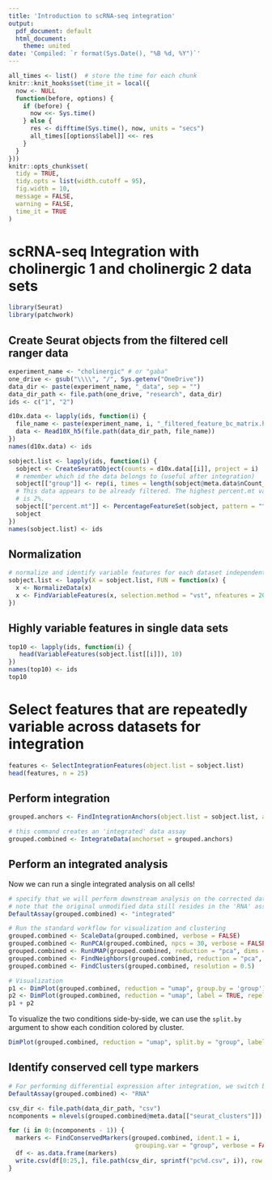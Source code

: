 ```yaml
---
title: 'Introduction to scRNA-seq integration'
output:
  pdf_document: default
  html_document:
    theme: united
date: 'Compiled: `r format(Sys.Date(), "%B %d, %Y")`'
---
```


```r
all_times <- list()  # store the time for each chunk
knitr::knit_hooks$set(time_it = local({
  now <- NULL
  function(before, options) {
    if (before) {
      now <<- Sys.time()
    } else {
      res <- difftime(Sys.time(), now, units = "secs")
      all_times[[options$label]] <<- res
    }
  }
}))
knitr::opts_chunk$set(
  tidy = TRUE,
  tidy.opts = list(width.cutoff = 95),
  fig.width = 10,
  message = FALSE,
  warning = FALSE,
  time_it = TRUE
)
```

# scRNA-seq Integration with cholinergic 1 and cholinergic 2 data sets

```r
library(Seurat)
library(patchwork)
```
## Create Seurat objects from the filtered cell ranger data

```r
experiment_name <- "cholinergic" # or "gaba" 
one_drive <- gsub("\\\\", "/", Sys.getenv("OneDrive"))
data_dir <- paste(experiment_name, "_data", sep = "")
data_dir_path <- file.path(one_drive, "research", data_dir)
ids <- c("1", "2")

d10x.data <- lapply(ids, function(i) {
  file_name <- paste(experiment_name, i, "_filtered_feature_bc_matrix.h5", sep="")
  data <- Read10X_h5(file.path(data_dir_path, file_name))
})
names(d10x.data) <- ids

sobject.list <- lapply(ids, function(i) {
  sobject <- CreateSeuratObject(counts = d10x.data[[i]], project = i)
  # remember which id the data belongs to (useful after integration)
  sobject[["group"]] <- rep(i, times = length(sobject@meta.data$nCount_RNA))
  # This data appears to be already filtered. The highest percent.mt value
  # is 2%.
  sobject[["percent.mt"]] <- PercentageFeatureSet(sobject, pattern = "^MT")  
  sobject
})
names(sobject.list) <- ids
```

## Normalization

```r
# normalize and identify variable features for each dataset independently
sobject.list <- lapply(X = sobject.list, FUN = function(x) {
  x <- NormalizeData(x)
  x <- FindVariableFeatures(x, selection.method = "vst", nfeatures = 2000)
})
```

## Highly variable features in single data sets

```r
top10 <- lapply(ids, function(i) {
   head(VariableFeatures(sobject.list[[i]]), 10)
})
names(top10) <- ids
top10
```

# Select features that are repeatedly variable across datasets for integration
```r
features <- SelectIntegrationFeatures(object.list = sobject.list)
head(features, n = 25)
```
## Perform integration

```r
grouped.anchors <- FindIntegrationAnchors(object.list = sobject.list, anchor.features = features)
```

```r
# this command creates an 'integrated' data assay
grouped.combined <- IntegrateData(anchorset = grouped.anchors)
```

## Perform an integrated analysis

Now we can run a single integrated analysis on all cells!

```r
# specify that we will perform downstream analysis on the corrected data
# note that the original unmodified data still resides in the 'RNA' assay
DefaultAssay(grouped.combined) <- "integrated"

# Run the standard workflow for visualization and clustering
grouped.combined <- ScaleData(grouped.combined, verbose = FALSE)
grouped.combined <- RunPCA(grouped.combined, npcs = 30, verbose = FALSE)
grouped.combined <- RunUMAP(grouped.combined, reduction = "pca", dims = 1:30)
grouped.combined <- FindNeighbors(grouped.combined, reduction = "pca", dims = 1:30)
grouped.combined <- FindClusters(grouped.combined, resolution = 0.5)
```

```r
# Visualization
p1 <- DimPlot(grouped.combined, reduction = "umap", group.by = 'group')
p2 <- DimPlot(grouped.combined, reduction = "umap", label = TRUE, repel = TRUE)
p1 + p2
```

To visualize the two conditions side-by-side, we can use the `split.by` argument to show each condition colored by cluster. 

```r
DimPlot(grouped.combined, reduction = "umap", split.by = "group", label = TRUE)
```

## Identify conserved cell type markers

```r
# For performing differential expression after integration, we switch back to the original data
DefaultAssay(grouped.combined) <- "RNA"

csv_dir <- file.path(data_dir_path, "csv")
ncomponents = nlevels(grouped.combined@meta.data[["seurat_clusters"]])

for (i in 0:(ncomponents - 1)) {
  markers <- FindConservedMarkers(grouped.combined, ident.1 = i,
                                   grouping.var = "group", verbose = FALSE)
  df <- as.data.frame(markers)
  write.csv(df[0:25,], file.path(csv_dir, sprintf("pc%d.csv", i)), row.names = TRUE)
}

```

